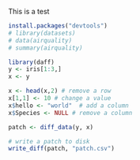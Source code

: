 This is a test


``` r
install.packages("devtools")
# library(datasets)
# data(airquality)
# summary(airquality)

library(daff)
y <- iris[1:3,]
x <- y

x <- head(x,2) # remove a row
x[1,1] <- 10 # change a value
x$hello <- "world"  # add a column
x$Species <- NULL # remove a column

patch <- diff_data(y, x)

# write a patch to disk
write_diff(patch, "patch.csv")


```